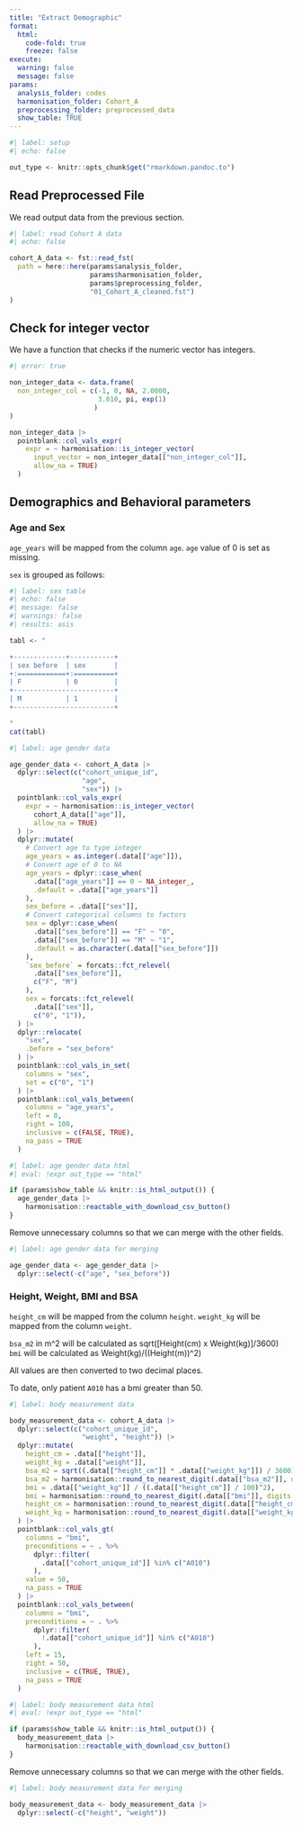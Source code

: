 ---
title: "Extract Demographic"
format:
  html:
    code-fold: true
    freeze: false
execute:
  warning: false
  message: false
params:
  analysis_folder: codes
  harmonisation_folder: Cohort_A
  preprocessing_folder: preprocessed_data
  show_table: TRUE
---

```{r}
#| label: setup
#| echo: false

out_type <- knitr::opts_chunk$get("rmarkdown.pandoc.to")

```

## Read Preprocessed File

We read output data from the previous section.

```{r}
#| label: read Cohort A data
#| echo: false

cohort_A_data <- fst::read_fst(
  path = here::here(params$analysis_folder,
                    params$harmonisation_folder,
                    params$preprocessing_folder,
                    "01_Cohort_A_cleaned.fst")
)

```

## Check for integer vector

We have a function that checks if the numeric vector has integers.

```{r}
#| error: true

non_integer_data <- data.frame(
  non_integer_col = c(-1, 0, NA, 2.0000,
                      3.010, pi, exp(1)
                     )
)

non_integer_data |>
  pointblank::col_vals_expr(
    expr = ~ harmonisation::is_integer_vector(
      input_vector = non_integer_data[["non_integer_col"]],
      allow_na = TRUE)
  )

```


## Demographics and Behavioral parameters

### Age and Sex

`age_years` will be mapped from the column `age`. `age` value of 0 is set as missing.

`sex` is grouped as follows:

```{r}
#| label: sex table
#| echo: false
#| message: false
#| warnings: false
#| results: asis

tabl <- "

+-------------+-----------+
| sex before  | sex       |
+:============+:==========+
| F           | 0         | 
+-------------------------+
| M           | 1         |
+-------------------------+

"
cat(tabl)
```

```{r}
#| label: age gender data

age_gender_data <- cohort_A_data |>
  dplyr::select(c("cohort_unique_id", 
                  "age", 
                  "sex")) |>
  pointblank::col_vals_expr(
    expr = ~ harmonisation::is_integer_vector(
      cohort_A_data[["age"]],
      allow_na = TRUE)
  ) |>
  dplyr::mutate(
    # Convert age to type integer
    age_years = as.integer(.data[["age"]]),
    # Convert age of 0 to NA
    age_years = dplyr::case_when(
      .data[["age_years"]] == 0 ~ NA_integer_,
      .default = .data[["age_years"]]
    ),
    sex_before = .data[["sex"]],
    # Convert categorical columns to factors
    sex = dplyr::case_when(
      .data[["sex_before"]] == "F" ~ "0",
      .data[["sex_before"]] == "M" ~ "1",
      .default = as.character(.data[["sex_before"]])
    ),
    `sex_before` = forcats::fct_relevel(
      .data[["sex_before"]],
      c("F", "M")
    ),
    sex = forcats::fct_relevel(
      .data[["sex"]],
      c("0", "1")),
  ) |>
  dplyr::relocate(
    "sex",
    .before = "sex_before"
  ) |> 
  pointblank::col_vals_in_set(
    columns = "sex",
    set = c("0", "1")
  ) |> 
  pointblank::col_vals_between(
    columns = "age_years",
    left = 0,
    right = 100,
    inclusive = c(FALSE, TRUE),
    na_pass = TRUE
  )

```

::: {.content-visible when-format="html"}

```{r}
#| label: age gender data html
#| eval: !expr out_type == "html"

if (params$show_table && knitr::is_html_output()) {
  age_gender_data |> 
    harmonisation::reactable_with_download_csv_button()
}

```

:::

Remove unnecessary columns so that we can merge with the other fields.

```{r}
#| label: age gender data for merging

age_gender_data <- age_gender_data |>
  dplyr::select(-c("age", "sex_before"))

```

### Height, Weight, BMI and BSA

`height_cm` will be mapped from the column `height`. 
`weight_kg` will be mapped from the column `weight`.

`bsa_m2` in m\^2 will be calculated as sqrt([Height(cm) x Weight(kg)]/3600) 
`bmi` will be calculated as Weight(kg)/((Height(m))\^2)

All values are then converted to two decimal places.

To date, only patient `A010` has a bmi greater than 50.

```{r}
#| label: body measurement data

body_measurement_data <- cohort_A_data |>
  dplyr::select(c("cohort_unique_id", 
                  "weight", "height")) |>
  dplyr::mutate(
    height_cm = .data[["height"]],
    weight_kg = .data[["weight"]],
    bsa_m2 = sqrt((.data[["height_cm"]] * .data[["weight_kg"]]) / 3600),
    bsa_m2 = harmonisation::round_to_nearest_digit(.data[["bsa_m2"]], digits = 2),
    bmi = .data[["weight_kg"]] / ((.data[["height_cm"]] / 100)^2),
    bmi = harmonisation::round_to_nearest_digit(.data[["bmi"]], digits = 2),
    height_cm = harmonisation::round_to_nearest_digit(.data[["height_cm"]], digits = 2),
    weight_kg = harmonisation::round_to_nearest_digit(.data[["weight_kg"]], digits = 2)
  ) |> 
  pointblank::col_vals_gt(
    columns = "bmi",
    preconditions = ~ . %>%
      dplyr::filter(
        .data[["cohort_unique_id"]] %in% c("A010")
      ),
    value = 50,
    na_pass = TRUE    
  ) |> 
  pointblank::col_vals_between(
    columns = "bmi",
    preconditions = ~ . %>%
      dplyr::filter(
        !.data[["cohort_unique_id"]] %in% c("A010")
      ),
    left = 15,
    right = 50,
    inclusive = c(TRUE, TRUE),
    na_pass = TRUE
  )  

```

::: {.content-visible when-format="html"}

```{r}
#| label: body measurement data html
#| eval: !expr out_type == "html"

if (params$show_table && knitr::is_html_output()) {
  body_measurement_data |>
    harmonisation::reactable_with_download_csv_button()
}

```

:::

Remove unnecessary columns so that we can merge with the other fields.

```{r}
#| label: body measurement data for merging

body_measurement_data <- body_measurement_data |>
  dplyr::select(-c("height", "weight"))

```


